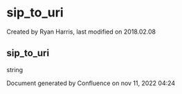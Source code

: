 
# sip_to_uri 

 Created by  Ryan Harris, last modified on 2018.02.08

## sip_to_uri

string

Document generated by Confluence on nov 11, 2022 04:24

